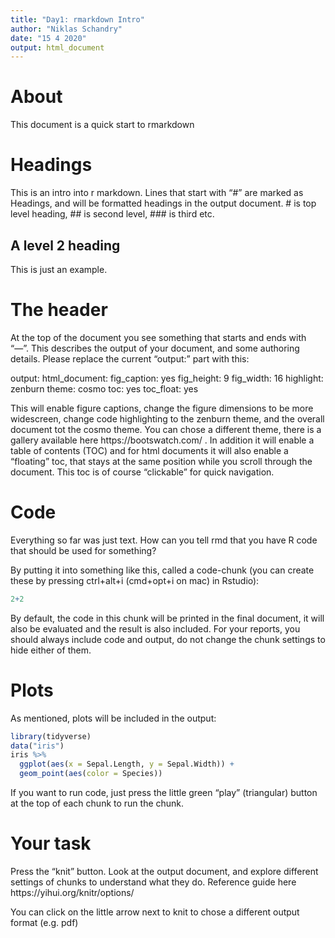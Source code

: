 ```yaml
---
title: "Day1: rmarkdown Intro"
author: "Niklas Schandry"
date: "15 4 2020"
output: html_document
---
```


# About

This document is a quick start to rmarkdown

# Headings

This is an intro into r markdown. Lines that start with "#" are marked as Headings, and will be formatted headings in the output document. # is top level heading, ## is second level, ### is third etc.

## A level 2 heading

This is just an example.

# The header

At the top of the document you see something that starts and ends with "---". This describes the output of your document, and some authoring details.
Please replace the current "output:" part with this:

 output: 
  html_document:
    fig_caption: yes
    fig_height: 9
    fig_width: 16
    highlight: zenburn
    theme: cosmo
    toc: yes
    toc_float: yes

This will enable figure captions, change the figure dimensions to be more widescreen, change code highlighting to the zenburn theme, and the overall document tot the cosmo theme. You can chose a different theme, there is a gallery available here https://bootswatch.com/ .
In addition it will enable a table of contents (TOC) and for html documents it will also enable a "floating" toc, that stays at the same position while you scroll through the document. This toc is of course "clickable" for quick navigation.

# Code

Everything so far was just text. How can you tell rmd that you have R code that should be used for something?

By putting it into something like this, called a code-chunk (you can create these by pressing ctrl+alt+i (cmd+opt+i on mac) in Rstudio):

```r
2+2
```

By default, the code in this chunk will be printed in the final document, it will also be evaluated and the result is also included. For your reports, you should always include code and output, do not change the chunk settings to hide either of them.

# Plots

As mentioned, plots will be included in the output:

```r
library(tidyverse)
data("iris")
iris %>% 
  ggplot(aes(x = Sepal.Length, y = Sepal.Width)) +
  geom_point(aes(color = Species))
```

If you want to run code, just press the little green "play" (triangular) button at the top of each chunk to run the chunk.

# Your task

Press the "knit" button. Look at the output document, and explore different settings of chunks to understand what they do. Reference guide here https://yihui.org/knitr/options/

You can click on the little arrow next to knit to chose a different output format (e.g. pdf)



